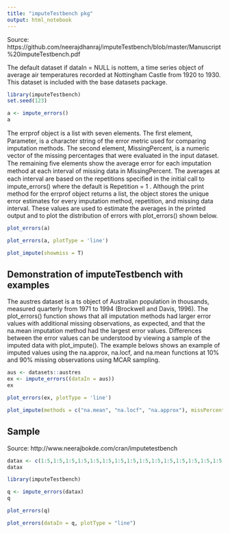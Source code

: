 ```yaml
---
title: "imputeTestbench pkg"
output: html_notebook
---
```


Source: https://github.com/neerajdhanraj/imputeTestbench/blob/master/Manuscript%20imputeTestbench.pdf

The default dataset if dataIn = NULL is nottem, a time series object of average
air temperatures recorded at Nottingham Castle from 1920 to 1930. This dataset is included with the base datasets package.

```r
library(imputeTestbench)
set.seed(123)

a <- impute_errors()
a
```

The errprof object is a list with seven elements. The ﬁrst element, Parameter, is a character string
of the error metric used for comparing imputation methods. The second element, MissingPercent, is
a numeric vector of the missing percentages that were evaluated in the input dataset. The remaining
ﬁve elements show the average error for each imputation method at each interval of missing data
in MissingPercent. The averages at each interval are based on the repetitions speciﬁed in the initial
call to impute_errors() where the default is Repetition = 1 . Although the print method for the
errprof object returns a list, the object stores the unique error estimates for every imputation method,
repetition, and missing data interval. These values are used to estimate the averages in the printed
output and to plot the distribution of errors with plot_errors() shown below. 

```r
plot_errors(a)
```

```r
plot_errors(a, plotType = 'line')
```


```r
plot_impute(showmiss = T)
```

## Demonstration of imputeTestbench with examples
The austres dataset is a ts object of Australian population in thousands, measured quarterly
from 1971 to 1994 (Brockwell and Davis, 1996). The plot_errors() function shows that all imputation
methods had larger error values with additional missing observations, as expected, and that the
na.mean imputation method had the largest error values. Differences between the error values can
be understood by viewing a sample of the imputed data with plot_impute(). The example belows
shows an example of imputed values using the na.approx, na.locf, and na.mean functions at 10%
and 90% missing observations using MCAR sampling.

```r
aus <- datasets::austres
ex <- impute_errors((dataIn = aus))
ex
```

```r
plot_errors(ex, plotType = 'line')
```

```r
plot_impute(methods = c("na.mean", "na.locf", "na.approx"), missPercent = 90)
```

## Sample
Source: http://www.neerajbokde.com/cran/imputetestbench

```r
datax <- c(1:5,1:5,1:5,1:5,1:5,1:5,1:5,1:5,1:5,1:5,1:5,1:5,1:5,1:5,1:5,1:5,1:5,1:5,1:5,1:5,1:5)
datax
```

```r
library(imputeTestbench)

q <- impute_errors(datax)
q
```

```r
plot_errors(q)
```

```r
plot_errors(dataIn = q, plotType = "line")
```

